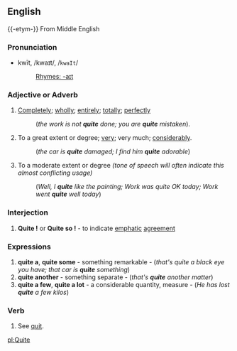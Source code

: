 {{rfc}}
==English==
{{-etym-}}
From Middle English

===Pronunciation===
*kwīt, /kwaɪt/, /<tt>kwaIt</tt>/
*:[[Rhymes:English:-aɪt|Rhymes: -aɪt]]

===Adjective or Adverb===
#[[Completely]]; [[wholly]]; [[entirely]]; [[totally]]; [[perfectly]]
#:(''the work is not '''quite''' done; you are '''quite''' mistaken'').
#To a great extent or degree; [[very]]; very much; [[considerably]].
#:(''the car is '''quite''' damaged; I find him '''quite''' adorable'')
#To a moderate extent or degree ''(tone of speech will often indicate this almost conflicting usage)''
#: (''Well, I '''quite''' like the painting; Work was quite OK today; Work went '''quite''' well today'')

===Interjection===
#'''Quite !''' or ''' Quite so !''' - to indicate [[emphatic]] [[agreement]]

===Expressions===
#'''quite a''', '''quite some''' - something remarkable - (''that's quite a black eye you have; that car is '''quite''' something'')
#'''quite another''' - something separate - (''that's '''quite''' another matter'')
#'''quite a few''', '''quite a lot''' - a considerable quantity, measure - (''He has lost '''quite''' a few kilos'')

===Verb===
#See [[quit]].

[[pl:Quite]]